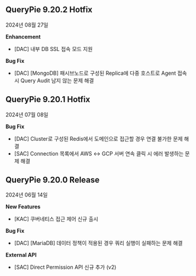 ## QueryPie 9.20.2 Hotfix

2024년 08월 27일


**Enhancement**

* [DAC] 내부 DB SSL 접속 모드 지원


**Bug Fix**

* [DAC] [MongoDB] 패시브노드로 구성된 Replica에 다중 호스트로 Agent 접속 시 Query Audit 남지 않는 문제 해결


## QueryPie 9.20.1 Hotfix

2024년 07월 08일


**Bug Fix**

* [DAC] Cluster로 구성된 Redis에서 도메인으로 접근할 경우 연결 불가한 문제 해결
* [SAC] Connection 목록에서 AWS ↔︎ GCP 서버 연속 클릭 시 에러 발생하는 문제 해결


## QueryPie 9.20.0 Release

2024년 06월 14일


**New Features**

* [KAC] 쿠버네티스 접근 제어 신규 출시 


**Bug Fix**

* [DAC] [MariaDB] 데이터 정책이 적용된 경우 쿼리 실행이 실패하는 문제 해결


**External API**

* [SAC] Direct Permission API 신규 추가 (v2)



